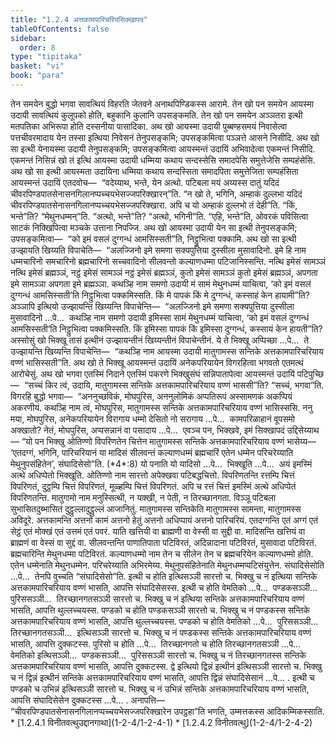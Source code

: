 ```yaml
---
title: "1.2.4 अत्तकामपारिचरियसिक्खापद"
tableOfContents: false
sidebar:
  order: 8
type: "tipitaka"
basket: "vi"
book: "para"
---
```



<DynamicBreadcrumb />

<Division number="290" book="para">

<Paragraph number="1180" book="para">
तेन समयेन बुद्धो भगवा सावत्थियं विहरति जेतवने अनाथपिण्डिकस्स आरामे. तेन खो पन समयेन आयस्मा उदायी सावत्थियं कुलूपको होति, बहुकानि कुलानि उपसङ्कमति. तेन खो पन समयेन अञ्ञतरा इत्थी मतपतिका अभिरूपा होति दस्सनीया पासादिका. अथ खो आयस्मा उदायी पुब्बण्हसमयं निवासेत्वा पत्तचीवरमादाय येन तस्सा इत्थिया निवेसनं तेनुपसङ्कमि; उपसङ्कमित्वा पञ्ञत्ते आसने निसीदि. अथ खो सा इत्थी येनायस्मा उदायी तेनुपसङ्कमि; उपसङ्कमित्वा आयस्मन्तं उदायिं अभिवादेत्वा एकमन्तं निसीदि. एकमन्तं निसिन्नं खो तं इत्थिं आयस्मा उदायी धम्मिया कथाय सन्दस्सेसि समादपेसि समुत्तेजेसि सम्पहंसेसि. अथ खो सा इत्थी आयस्मता उदायिना धम्मिया कथाय सन्दस्सिता समादपिता समुत्तेजिता सम्पहंसिता आयस्मन्तं उदायिं एतदवोच—  “वदेय्याथ, भन्ते, येन अत्थो. पटिबला मयं अय्यस्स दातुं यदिदं चीवरपिण्डपातसेनासनगिलानप्पच्चयभेसज्जपरिक्खारन्”ति.



</Paragraph>

<Paragraph number="1181" book="para">
“न खो ते, भगिनि, अम्हाकं दुल्लभा यदिदं चीवरपिण्डपातसेनासनगिलानप्पच्चयभेसज्जपरिक्खारा. अपि च यो अम्हाकं दुल्लभो तं देही”ति. “किं, भन्ते”ति? “मेथुनधम्मन्”ति. “अत्थो, भन्ते”ति? “अत्थो, भगिनी”ति. “एहि, भन्ते”ति, ओवरकं पविसित्वा साटकं निक्खिपित्वा मञ्चके उत्ताना निपज्जि. अथ खो आयस्मा उदायी येन सा इत्थी तेनुपसङ्कमि; उपसङ्कमित्वा—  “को इमं वसलं दुग्गन्धं आमसिस्सती”ति, निट्ठुभित्वा पक्कामि.



</Paragraph>

<Paragraph number="1182" book="para">
अथ खो सा इत्थी उज्झायति खिय्यति विपाचेति—  “अलज्जिनो इमे समणा सक्यपुत्तिया दुस्सीला मुसावादिनो. इमे हि नाम धम्मचारिनो समचारिनो ब्रह्मचारिनो सच्चवादिनो सीलवन्तो कल्याणधम्मा पटिजानिस्सन्ति. नत्थि इमेसं सामञ्ञं नत्थि इमेसं ब्रह्मञ्ञं, नट्ठं इमेसं सामञ्ञं नट्ठं इमेसं ब्रह्मञ्ञं, कुतो इमेसं सामञ्ञं कुतो इमेसं ब्रह्मञ्ञं, अपगता इमे सामञ्ञा अपगता इमे ब्रह्मञ्ञा. कथञ्हि नाम समणो उदायी मं सामं मेथुनधम्मं याचित्वा, ‘को इमं वसलं दुग्गन्धं आमसिस्सती’ति निट्ठुभित्वा पक्कमिस्सति. किं मे पापकं किं मे दुग्गन्धं, कस्साहं केन हायामी”ति?



</Paragraph>

<Paragraph number="1183" book="para">
अञ्ञापि इत्थियो उज्झायन्ति खिय्यन्ति विपाचेन्ति—  “अलज्जिनो इमे समणा सक्यपुत्तिया दुस्सीला मुसावादिनो …पे…  कथञ्हि नाम समणो उदायी इमिस्सा सामं मेथुनधम्मं याचित्वा, ‘को इमं वसलं दुग्गन्धं आमसिस्सती’ति निट्ठुभित्वा पक्कमिस्सति. किं इमिस्सा पापकं किं इमिस्सा दुग्गन्धं, कस्सायं केन हायती”ति?



</Paragraph>

<Paragraph number="1184" book="para">
अस्सोसुं खो भिक्खू तासं इत्थीनं उज्झायन्तीनं खिय्यन्तीनं विपाचेन्तीनं. ये ते भिक्खू अप्पिच्छा …पे…  ते उज्झायन्ति खिय्यन्ति विपाचेन्ति—  “कथञ्हि नाम आयस्मा उदायी मातुगामस्स सन्तिके अत्तकामपारिचरियाय वण्णं भासिस्सती”ति.



</Paragraph>

<Paragraph number="1185" book="para">
अथ खो ते भिक्खू आयस्मन्तं उदायिं अनेकपरियायेन विगरहित्वा भगवतो एतमत्थं आरोचेसुं. अथ खो भगवा एतस्मिं निदाने एतस्मिं पकरणे भिक्खुसंघं सन्निपातापेत्वा आयस्मन्तं उदायिं पटिपुच्छि—  “सच्चं किर त्वं, उदायि, मातुगामस्स सन्तिके अत्तकामपारिचरियाय वण्णं भाससी”ति? “सच्चं, भगवा”ति. विगरहि बुद्धो भगवा—  “अननुच्छविकं, मोघपुरिस, अननुलोमिकं अप्पतिरूपं अस्सामणकं अकप्पियं अकरणीयं. कथञ्हि नाम त्वं, मोघपुरिस, मातुगामस्स सन्तिके अत्तकामपारिचरियाय वण्णं भासिस्ससि. ननु मया, मोघपुरिस, अनेकपरियायेन विरागाय धम्मो देसितो नो सरागाय …पे…  कामपरिळाहानं वूपसमो अक्खातो? नेतं, मोघपुरिस, अप्पसन्नानं वा पसादाय …पे…  एवञ्च पन, भिक्खवे, इमं सिक्खापदं उद्दिसेय्याथ—



</Paragraph>

</Division>
<Division number="291" book="para">

<Paragraph number="1186" book="para">
<Emphasis>“यो पन भिक्खु ओतिण्णो विपरिणतेन चित्तेन मातुगामस्स सन्तिके अत्तकामपारिचरियाय वण्णं भासेय्य—  ‘एतदग्गं, भगिनि, पारिचरियानं या मादिसं सीलवन्तं कल्याणधम्मं ब्रह्मचारिं एतेन धम्मेन परिचरेय्याति मेथुनुपसंहितेन’, संघादिसेसो”</Emphasis>ति. (*4*:<Emphasis>8</Emphasis>)



</Paragraph>

</Division>
<Division number="292" book="para">

<Paragraph number="1187" book="para">
<Emphasis>यो पना</Emphasis>ति यो यादिसो …पे…  <Emphasis>भिक्खू</Emphasis>ति …पे…  अयं इमस्मिं अत्थे अधिप्पेतो भिक्खूति.



</Paragraph>

<Paragraph number="1188" book="para">
<Emphasis>ओतिण्णो</Emphasis> नाम सारत्तो अपेक्खवा पटिबद्धचित्तो.



</Paragraph>

<Paragraph number="1189" book="para">
<Emphasis>विपरिणतन्</Emphasis>ति रत्तम्पि चित्तं विपरिणतं, दुट्ठम्पि चित्तं विपरिणतं, मूळ्हम्पि चित्तं विपरिणतं. अपि च रत्तं चित्तं इमस्मिं अत्थे अधिप्पेतं विपरिणतन्ति.



</Paragraph>

<Paragraph number="1190" book="para">
<Emphasis>मातुगामो</Emphasis> नाम मनुस्सित्थी, न यक्खी, न पेती, न तिरच्छानगता. विञ्ञू पटिबला सुभासितदुब्भासितं दुट्ठुल्लादुट्ठुल्लं आजानितुं.



</Paragraph>

<Paragraph number="1191" book="para">
<Emphasis>मातुगामस्स सन्तिके</Emphasis>ति मातुगामस्स सामन्ता, मातुगामस्स अविदूरे.



</Paragraph>

<Paragraph number="1192" book="para">
<Emphasis>अत्तकामन्</Emphasis>ति अत्तनो कामं अत्तनो हेतुं अत्तनो अधिप्पायं अत्तनो पारिचरियं.



</Paragraph>

<Paragraph number="1193" book="para">
<Emphasis>एतदग्गन्</Emphasis>ति एतं अग्गं एतं सेट्ठं एतं मोक्खं एतं उत्तमं एतं पवरं.



</Paragraph>

<Paragraph number="1194" book="para">
<Emphasis>या</Emphasis>ति खत्तियी वा ब्राह्मणी वा वेस्सी वा सुद्दी वा.



</Paragraph>

<Paragraph number="1195" book="para">
<Emphasis>मादिसन्</Emphasis>ति खत्तियं वा ब्राह्मणं वा वेस्सं वा सुद्दं वा.



</Paragraph>

<Paragraph number="1196" book="para">
<Emphasis>सीलवन्तन्</Emphasis>ति पाणातिपाता पटिविरतं, अदिन्नादाना पटिविरतं, मुसावादा पटिविरतं.



</Paragraph>

<Paragraph number="1197" book="para">
<Emphasis>ब्रह्मचारिन्</Emphasis>ति मेथुनधम्मा पटिविरतं.



</Paragraph>

<Paragraph number="1198" book="para">
<Emphasis>कल्याणधम्मो</Emphasis> नाम तेन च सीलेन तेन च ब्रह्मचरियेन कल्याणधम्मो होति.



</Paragraph>

<Paragraph number="1199" book="para">
<Emphasis>एतेन धम्मेना</Emphasis>ति मेथुनधम्मेन.



</Paragraph>

<Paragraph number="1200" book="para">
<Emphasis>परिचरेय्या</Emphasis>ति अभिरमेय्य.



</Paragraph>

<Paragraph number="1201" book="para">
<Emphasis>मेथुनुपसंहितेना</Emphasis>ति मेथुनधम्मप्पटिसंयुत्तेन.



</Paragraph>

<Paragraph number="1202" book="para">
<Emphasis>संघादिसेसो</Emphasis>ति …पे…  तेनपि वुच्चति “संघादिसेसो”ति.



</Paragraph>

</Division>
<Division number="293" book="para">

<Paragraph number="1203" book="para">
इत्थी च होति इत्थिसञ्ञी सारत्तो च. भिक्खु च नं इत्थिया सन्तिके अत्तकामपारिचरियाय वण्णं भासति, आपत्ति संघादिसेसस्स.



</Paragraph>

<Paragraph number="1204" book="para">
इत्थी च होति वेमतिको …पे…  पण्डकसञ्ञी…  पुरिससञ्ञी…  तिरच्छानगतसञ्ञी सारत्तो च. भिक्खु च नं इत्थिया सन्तिके अत्तकामपारिचरियाय वण्णं भासति, आपत्ति थुल्लच्चयस्स.



</Paragraph>

<Paragraph number="1205" book="para">
पण्डको च होति पण्डकसञ्ञी सारत्तो च. भिक्खु च नं पण्डकस्स सन्तिके अत्तकामपारिचरियाय वण्णं भासति, आपत्ति थुल्लच्चयस्स.



</Paragraph>

<Paragraph number="1206" book="para">
पण्डको च होति वेमतिको …पे…  पुरिससञ्ञी…  तिरच्छानगतसञ्ञी…  इत्थिसञ्ञी सारत्तो च. भिक्खु च नं पण्डकस्स सन्तिके अत्तकामपारिचरियाय वण्णं भासति, आपत्ति दुक्कटस्स.



</Paragraph>

<Paragraph number="1207" book="para">
पुरिसो च होति …पे…  तिरच्छानगतो च होति तिरच्छानगतसञ्ञी …पे…  वेमतिको इत्थिसञ्ञी…  पण्डकसञ्ञी…  पुरिससञ्ञी सारत्तो च. भिक्खु च नं तिरच्छानगतस्स सन्तिके अत्तकामपारिचरियाय वण्णं भासति, आपत्ति दुक्कटस्स.



</Paragraph>

<Paragraph number="1208" book="para">
द्वे इत्थियो द्विन्नं इत्थीनं इत्थिसञ्ञी सारत्तो च. भिक्खु च नं द्विन्नं इत्थीनं सन्तिके अत्तकामपारिचरियाय वण्णं भासति, आपत्ति द्विन्नं संघादिसेसानं …पे… .



</Paragraph>

<Paragraph number="1209" book="para">
इत्थी च पण्डको च उभिन्नं इत्थिसञ्ञी सारत्तो च. भिक्खु च नं उभिन्नं सन्तिके अत्तकामपारिचरियाय वण्णं भासति, आपत्ति संघादिसेसेन दुक्कटस्स …पे… .



</Paragraph>

</Division>
<Division number="294" book="para">

<Paragraph number="1210" book="para">
अनापत्ति—  “चीवरपिण्डपातसेनासनगिलानप्पच्चयभेसज्जपरिक्खारेन उपट्ठहा”ति भणति, उम्मत्तकस्स आदिकम्मिकस्साति.

</Paragraph>
</Division>

<TableOfContents book="para" section="1.2.4">
* [1.2.4.1 विनीतवत्थुउद्दानगाथा](1-2-4/1-2-4-1)
* [1.2.4.2 विनीतवत्थु](1-2-4/1-2-4-2)
</TableOfContents>